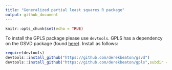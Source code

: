```yaml
---
title: "Generalized partial least squares R package"
output: github_document
---
```


```r
knitr::opts_chunk$set(echo = TRUE)
```


To install the GPLS package please use `devtools`. GPLS has a dependency on the GSVD package (found [here](https://github.com/derekbeaton/gsvd)). Install as follows:

```r

require(devtools)
devtools::install_github("https://github.com/derekbeaton/gsvd")
devtools::install_github("https://github.com/derekbeaton/gpls",subdir = "Package")


```

